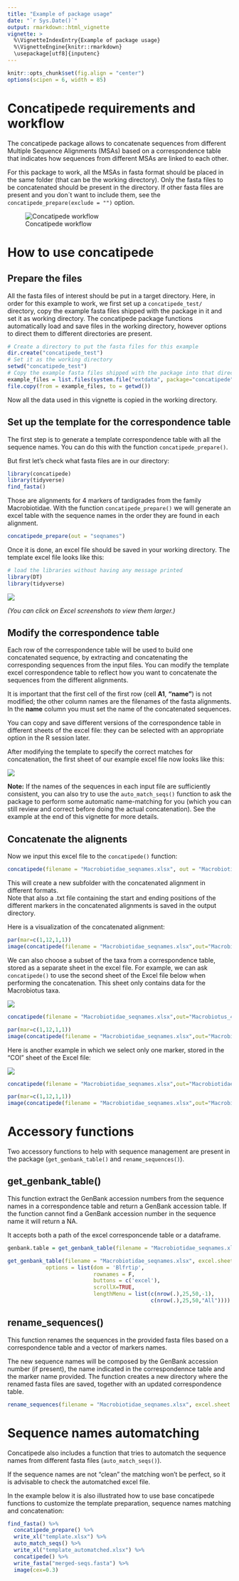 ```yaml
---
title: "Example of package usage"
date: "`r Sys.Date()`"
output: rmarkdown::html_vignette
vignette: >
  %\VignetteIndexEntry{Example of package usage}
  %\VignetteEngine{knitr::rmarkdown}
  \usepackage[utf8]{inputenc}
---
```


```r
knitr::opts_chunk$set(fig.align = "center")
options(scipen = 6, width = 85)
```

# Concatipede requirements and workflow

The concatipede package allows to concatenate sequences from different Multiple Sequence Alignments (MSAs) based on a correspondence table that indicates how sequences from different MSAs are linked to each other.  

For this package to work, all the MSAs in fasta format should be placed in the same folder (that can be the working directory). Only the fasta files to be concatenated should be present in the directory. If other fasta files are present and you don´t want to include them, see the `concatipede_prepare(exclude = "")` option.

![Concatipede workflow](concatipede_scheme.png "Concatipede workflow")

# How to use concatipede

## Prepare the files

All the fasta files of interest should be put in a target directory. Here, in order for this example to work, we first set up a `concatipede_test/` directory, copy the example fasta files shipped with the package in it and set it as working directory. The concatipede package functions automatically load and save files in the working directory, however options to direct them to different directories are present.  

```r
# Create a directory to put the fasta files for this example
dir.create("concatipede_test")
# Set it as the working directory
setwd("concatipede_test")
# Copy the example fasta files shipped with the package into that directory
example_files = list.files(system.file("extdata", package="concatipede"), full.names = TRUE)
file.copy(from = example_files, to = getwd())
```

Now all the data used in this vignette is copied in the working directory.

## Set up the template for the correspondence table

The first step is to generate a template correspondence table with all the sequence names. You can do this with the function `concatipede_prepare()`.

But first let's check what fasta files are in our directory:

```r
library(concatipede)
library(tidyverse)
find_fasta()
```

Those are alignments for 4 markers of tardigrades from the family Macrobiotidae.
With the function `concatipede_prepare()` we will generate an excel table with the sequence names in the order they are found in each alignment.

```r
concatipede_prepare(out = "seqnames")
```

Once it is done, an excel file should be saved in your working directory. The template excel file looks like this:

```r
# load the libraries without having any message printed
library(DT)
library(tidyverse)
```

[![](template.png)](template.png)

*(You can click on Excel screenshots to view them larger.)*

## Modify the correspondence table

Each row of the correspondence table will be used to build one concatenated sequence, by extracting and concatenating the corresponding sequences from the input files. You can modify the template excel correspondence table to reflect how you want to concatenate the sequences from the different alignments.

It is important that the first cell of the first row (cell **A1**, **"name"**) is not modified; the other column names are the filenames of the fasta alignments. In the **name** column you must set the name of the concatenated sequences.

You can copy and save different versions of the correspondence table in different sheets of the excel file: they can be selected with an appropriate option in the R session later.

After modifying the template to specify the correct matches for concatenation, the first sheet of our example excel file now looks like this:

[![](edited_1.png)](edited_1.png)

<div class="alert-primary" role="alert">

<b>Note:</b> If the names of the sequences in each input file are sufficiently consistent, you can also try to use the `auto_match_seqs()` function to ask the package to perform some automatic name-matching for you (which you can still review and correct before doing the actual concatenation). See the example at the end of this vignette for more details.

</div>

## Concatenate the alignents

Now we input this excel file to the `concatipede()` function:
```r
concatipede(filename = "Macrobiotidae_seqnames.xlsx", out = "Macrobiotidae_4genes", excel.sheet = 1)
```

This will create a new subfolder with the concatenated alignment in different formats.  
Note that also a .txt file containing the start and ending positions of the different markers in the concatenated alignments is saved in the output directory.   

Here is a visualization of the concatenated alignment:
```r
par(mar=c(1,12,1,1))
image(concatipede(filename = "Macrobiotidae_seqnames.xlsx",out="Macrobiotidae_4genes",excel.sheet = 1),cex=0.5)
```

We can also choose a subset of the taxa from a correspondence table, stored as a separate sheet in the excel file. For example, we can ask `concatipede()` to use the second sheet of the Excel file below when performing the concatenation. This sheet only contains data for the Macrobiotus taxa.

[![](edited_2.png)](edited_2.png)

```r
concatipede(filename = "Macrobiotidae_seqnames.xlsx",out="Macrobiotus_4genes",excel.sheet = 2)
```

```r
par(mar=c(1,12,1,1))
image(concatipede(filename = "Macrobiotidae_seqnames.xlsx",out="Macrobiotus_4genes",excel.sheet = 2),cex=0.5)
```

Here is another example in which we select only one marker, stored in the "COI" sheet of the Excel file:

[![](edited_3.png)](edited_3.png)

```r
concatipede(filename = "Macrobiotidae_seqnames.xlsx",out="Macrobiotidae_COI",excel.sheet = 3)
```

```r
par(mar=c(1,12,1,1))
image(concatipede(filename = "Macrobiotidae_seqnames.xlsx",out="Macrobiotidae_COI",excel.sheet = 3),cex=0.5)
```

# Accessory functions
Two accessory functions to help with sequence management are present in the package (`get_genbank_table()` and `rename_sequences()`).

## get_genbank_table()
This function extract the GenBank accession numbers from the sequence names in a correspondence table and return a GenBank accession table. If the function cannot find a GenBank accession number in the sequence name it will return a NA.  

It accepts both a path of the excel corresponcende table or a dataframe.

```r
genbank.table = get_genbank_table(filename = "Macrobiotidae_seqnames.xlsx", excel.sheet = 1)
```

```r
get_genbank_table(filename = "Macrobiotidae_seqnames.xlsx", excel.sheet = 1) %>% datatable(extensions = 'Buttons',
            options = list(dom = 'Blfrtip',
                           rownames = F,
                           buttons = c('excel'),
                           scrollX=TRUE,
                           lengthMenu = list(c(nrow(.),25,50,-1),
                                             c(nrow(.),25,50,"All"))))
```


## rename_sequences()
This function renames the sequences in the provided fasta files based on a correspondence table and a vector of markers names.

The new sequence names will be composed by the GenBank accession number (if present), the name indicated in the correspondennce table and the marker name provided. The function creates a new directory where the renamed fasta files are saved, together with an updated correspondence table.

```r
rename_sequences(filename = "Macrobiotidae_seqnames.xlsx", excel.sheet = 1, marker_names = c("COI","ITS2","LSU","SSU"))
```

# Sequence names automatching  
Concatipede also includes a function that tries to automatch the sequence names from different fasta files (`auto_match_seqs()`).

If the sequence names are not "clean" the matching won't be perfect, so it is advisable to check the automatched excel file.

In the example below it is also illustrated how to use base concatipede functions to customize the template preparation, sequence names matching and concatenation:

```r
find_fasta() %>%
  concatipede_prepare() %>%
  write_xl("template.xlsx") %>%
  auto_match_seqs() %>%
  write_xl("template_automatched.xlsx") %>%
  concatipede() %>%
  write_fasta("merged-seqs.fasta") %>%
  image(cex=0.3)
```
